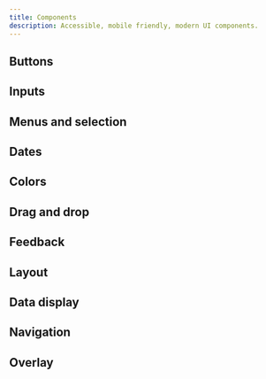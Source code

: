```yaml
---
title: Components
description: Accessible, mobile friendly, modern UI components.
---
```


## Buttons

<DocsList name="components/buttons" />

## Inputs

<DocsList name="components/inputs" />

## Menus and selection

<DocsList name="components/menus-and-selection" />

## Dates

<DocsList name="components/dates" />

## Colors

<DocsList name="components/colors" />

## Drag and drop

<DocsList name="components/drag-and-drop" />

## Feedback

<DocsList name="components/feedback" />

## Layout

<DocsList name="components/layout" />

## Data display

<DocsList name="components/data-display" />

## Navigation

<DocsList name="components/navigation" />

## Overlay

<DocsList name="components/overlay" />
